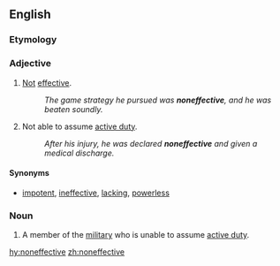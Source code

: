 ==English==

===Etymology===
{{prefix|non|effective|lang=en}}

===Adjective===
{{en-adj}}

# {{context|comparable|lang=en}} [[not|Not]] [[effective]].
#: ''The game strategy he pursued was '''noneffective''', and he was beaten soundly.''
# {{context|not comparable|military|lang=en}} Not able to assume [[active duty]].
#: ''After his injury, he was declared '''noneffective''' and given a medical discharge.''

====Synonyms====
* {{sense|not effective}} [[impotent]], [[ineffective]], [[lacking]], [[powerless]]

===Noun===
{{en-noun}}

# A member of the [[military]] who is unable to assume [[active duty]].

[[hy:noneffective]]
[[zh:noneffective]]